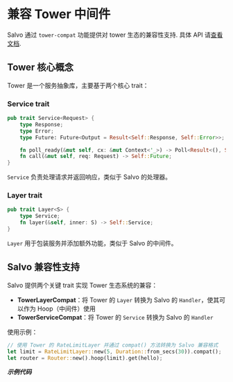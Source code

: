 # 兼容 Tower 中间件


Salvo 通过 `tower-compat` 功能提供对 tower 生态的兼容性支持. 具体 API 请[查看文档](https://docs.rs/salvo_extra/latest/salvo_extra/tower_compat/index.html).

## Tower 核心概念

Tower 是一个服务抽象库，主要基于两个核心 trait：

### Service trait

```rust
pub trait Service<Request> {
    type Response;
    type Error;
    type Future: Future<Output = Result<Self::Response, Self::Error>>;

    fn poll_ready(&mut self, cx: &mut Context<'_>) -> Poll<Result<(), Self::Error>>;
    fn call(&mut self, req: Request) -> Self::Future;
}
```

`Service` 负责处理请求并返回响应，类似于 Salvo 的处理器。

### Layer trait

```rust
pub trait Layer<S> {
    type Service;
    fn layer(&self, inner: S) -> Self::Service;
}
```

`Layer` 用于包装服务并添加额外功能，类似于 Salvo 的中间件。

## Salvo 兼容性支持

Salvo 提供两个关键 trait 实现 Tower 生态系统的兼容：

- **TowerLayerCompat**：将 Tower 的 `Layer` 转换为 Salvo 的 `Handler`，使其可以作为 Hoop（中间件）使用
- **TowerServiceCompat**：将 Tower 的 `Service` 转换为 Salvo 的 `Handler`

使用示例：
```rust
// 使用 Tower 的 RateLimitLayer 并通过 compat() 方法转换为 Salvo 兼容格式
let limit = RateLimitLayer::new(5, Duration::from_secs(30)).compat();
let router = Router::new().hoop(limit).get(hello);
```

_**示例代码**_

<Tabs>
<Tab label="main.rs">
<WithTowerMainCode/>
</Tab>
<Tab label="Cargo.toml">
<WithTowerCargoCode/>
</Tab>
</Tabs>